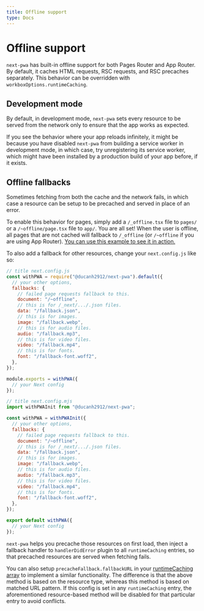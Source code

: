 ```yaml
---
title: Offline support
type: Docs
---
```


# Offline support

`next-pwa` has built-in offline support for both Pages Router and App Router. By default, it caches HTML requests, RSC requests, and RSC precaches
separately. This behavior can be overridden with `workboxOptions.runtimeCaching`.

## Development mode

By default, in development mode, `next-pwa` sets every resource to be served from the network only to ensure that the app works as expected.

If you see the behavior where your app reloads infinitely, it might be because you have disabled `next-pwa` from building a service worker in
development mode, in which case, try unregistering its service worker, which might have been installed by a production build of your app before,
if it exists.

## Offline fallbacks

Sometimes fetching from both the cache and the network fails, in which case a resource can be setup to be precached and served in place of an error.

To enable this behavior for pages, simply add a `/_offline.tsx` file to `pages/` or a `/~offline/page.tsx` file to `app/`. You are all set!
When the user is offline, all pages that are not cached will fallback to `/_offline` (or `/~offline` if you are using App Router).
[You can use this example to see it in action.](https://github.com/DuCanhGH/next-pwa/tree/master/examples/offline-fallback-v2)

To also add a fallback for other resources, change your `next.config.js` like so:

<Tabs>

```js
// title next.config.js
const withPWA = require("@ducanh2912/next-pwa").default({
  // your other options,
  fallbacks: {
    // failed page requests fallback to this.
    document: "/~offline",
    // this is for /_next/.../.json files.
    data: "/fallback.json",
    // this is for images.
    image: "/fallback.webp",
    // this is for audio files.
    audio: "/fallback.mp3",
    // this is for video files.
    video: "/fallback.mp4",
    // this is for fonts.
    font: "/fallback-font.woff2",
  },
});

module.exports = withPWA({
  // your Next config
});
```

```js
// title next.config.mjs
import withPWAInit from "@ducanh2912/next-pwa";

const withPWA = withPWAInit({
  // your other options,
  fallbacks: {
    // failed page requests fallback to this.
    document: "/~offline",
    // this is for /_next/.../.json files.
    data: "/fallback.json",
    // this is for images.
    image: "/fallback.webp",
    // this is for audio files.
    audio: "/fallback.mp3",
    // this is for video files.
    video: "/fallback.mp4",
    // this is for fonts.
    font: "/fallback-font.woff2",
  },
});

export default withPWA({
  // your Next config
});
```

</Tabs>

`next-pwa` helps you precache those resources on first load, then inject a fallback handler to `handlerDidError` plugin to all
`runtimeCaching` entries, so that precached resources are served when fetching fails.

You can also setup `precacheFallback.fallbackURL` in your [runtimeCaching array](https://developer.chrome.com/docs/workbox/reference/workbox-build/#type-RuntimeCaching)
to implement a similar functionality. The difference is that the above method is based on the resource type, whereas this method is based on matched URL pattern. If this config
is set in any `runtimeCaching` entry, the aforementioned resource-based method will be disabled for that particular entry to avoid conflicts.
